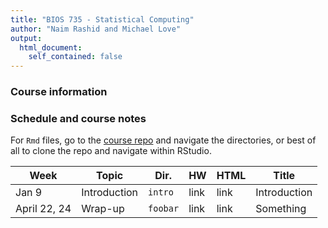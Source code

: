 ```yaml
---
title: "BIOS 735 - Statistical Computing"
author: "Naim Rashid and Michael Love"
output: 
  html_document:
    self_contained: false
---
```


### Course information

### Schedule and course notes

For `Rmd` files, go to the
[course repo](https://github.com/biodatascience/statcomp_src) and navigate the
directories, or best of all to clone the repo and navigate within RStudio. 


| Week | Topic | Dir. | HW | HTML | Title |
|------|-------|------|----|------|-------|
| Jan 9 | Introduction | `intro` | link | link | Introduction |
| April 22, 24 | Wrap-up | `foobar` | link | link | Something |

